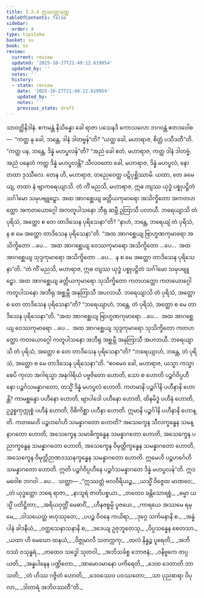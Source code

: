 ```yaml
---
title: 3.3.4 ဣဿတ္တသုတ္တ
tableOfContents: false
sidebar:
  order: 4
type: tipitaka
basket: su
book: sn
review:
  current: review
  updated: '2025-10-27T21:49:12.619954'
  updated_by: ''
  notes: ''
  history:
  - state: review
    date: '2025-10-27T21:49:12.619954'
    updated_by: ''
    notes: ''
    previous_state: draft
---
```



<ReviewStatus review={frontmatter.review} showDetails={true} />

<HypothesisAnnotation frontmatter={frontmatter} />

<DynamicBreadcrumb />

<Division number="135" book="sn" e="ch" v="18" p="299">

<Paragraph number="745" book="sn">
သာဝတ္ထိနိဒါနံ. ဧကမန္တံ နိသိန္နော ခေါ ရာဇာ ပသေနဒိ ကောသလော ဘဂဝန္တံ ဧတဒဝေါစ—  “ကတ္ထ နု ခေါ, ဘန္တေ, ဒါနံ ဒါတဗ္ဗန်”တိ? “ယတ္ထ ခေါ, မဟာရာဇ, စိတ္တံ ပသီဒတီ”တိ. “ကတ္ထ ပန, ဘန္တေ, ဒိန္နံ မဟပ္ဖလန်”တိ? “အညံ ခေါ ဧတံ, မဟာရာဇ, ကတ္ထ ဒါနံ ဒါတဗ္ဗံ, အညံ ပနေတံ ကတ္ထ ဒိန္နံ မဟပ္ဖလန္တိ? သီလဝတော ခေါ, မဟာရာဇ, ဒိန္နံ မဟပ္ဖလံ, နော တထာ ဒုဿီလေ. တေန ဟိ, မဟာရာဇ, တညေဝေတ္ထ ပဋိပုစ္ဆိဿာမိ. ယထာ, တေ ခမေယျ, တထာ နံ ဗျာကရေယျာသိ. တံ ကိံ မညသိ, မဟာရာဇ, ဣဓ တျဿ ယုဒ္ဓံ ပစ္စုပဋ္ဌိတံ သင်္ဂါမော သမုပဗျူဠှော. အထ အာဂစ္ဆေယျ ခတ္တိယကုမာရော အသိက္ခိတော အကတဟတ္ထော အကတယောဂ္ဂေါ အကတူပါသနော ဘီရု ဆမ္ဘီ ဥတြာသီ ပလာယီ. ဘရေယျာသိ တံ ပုရိသံ, အတ္ထော စ တေ တာဒိသေန ပုရိသေနာ”တိ? “နာဟံ, ဘန္တေ, ဘရေယျံ တံ ပုရိသံ, န စ မေ အတ္ထော တာဒိသေန ပုရိသေနာ”တိ. “အထ အာဂစ္ဆေယျ ဗြာဟ္မဏကုမာရော အသိက္ခိတော …ပေ…  အထ အာဂစ္ဆေယျ ဝေဿကုမာရော အသိက္ခိတော …ပေ…  အထ အာဂစ္ဆေယျ သုဒ္ဒကုမာရော အသိက္ခိတော …ပေ…  န စ မေ အတ္ထော တာဒိသေန ပုရိသေနာ”တိ.
</Paragraph>

<Paragraph number="746" book="sn">
“တံ ကိံ မညသိ, မဟာရာဇ, ဣဓ တျဿ ယုဒ္ဓံ ပစ္စုပဋ္ဌိတံ သင်္ဂါမော သမုပဗျူဠှော. အထ အာဂစ္ဆေယျ ခတ္တိယကုမာရော သုသိက္ခိတော ကတဟတ္ထော ကတယောဂ္ဂေါ ကတူပါသနော အဘီရု အစ္ဆမ္ဘီ အနုတြာသီ အပလာယီ. ဘရေယျာသိ တံ ပုရိသံ, အတ္ထော စ တေ တာဒိသေန ပုရိသေနာ”တိ? “ဘရေယျာဟံ, ဘန္တေ, တံ ပုရိသံ, အတ္ထော စ မေ တာဒိသေန ပုရိသေနာ”တိ. “အထ အာဂစ္ဆေယျ ဗြာဟ္မဏကုမာရော …ပေ…  အထ အာဂစ္ဆေယျ ဝေဿကုမာရော …ပေ…  အထ အာဂစ္ဆေယျ သုဒ္ဒကုမာရော သုသိက္ခိတော ကတဟတ္ထော ကတယောဂ္ဂေါ ကတူပါသနော အဘီရု အစ္ဆမ္ဘီ အနုတြာသီ အပလာယီ. ဘရေယျာသိ တံ ပုရိသံ, အတ္ထော စ တေ တာဒိသေန ပုရိသေနာ”တိ? “ဘရေယျာဟံ, ဘန္တေ, တံ ပုရိသံ, အတ္ထော စ မေ တာဒိသေန ပုရိသေနာ”တိ.
</Paragraph>

<Paragraph number="747" book="sn">
“ဧဝမေဝ ခေါ, မဟာရာဇ, ယသ္မာ ကသ္မာ စေပိ ကုလာ အဂါရသ္မာ အနဂါရိယံ ပဗ္ဗဇိတော ဟောတိ, သော စ ဟောတိ ပဉ္စင်္ဂဝိပ္ပဟီနော ပဉ္စင်္ဂသမန္နာဂတော, တသ္မိံ ဒိန္နံ မဟပ္ဖလံ ဟောတိ. ကတမာနိ ပဉ္စင်္ဂါနိ ပဟီနာနိ ဟောန္တိ? ကာမစ္ဆန္ဒော ပဟီနော ဟောတိ, ဗျာပါဒေါ ပဟီနော ဟောတိ, ထိနမိဒ္ဓံ ပဟီနံ ဟောတိ, ဥဒ္ဓစ္စကုက္ကုစ္စံ ပဟီနံ ဟောတိ, ဝိစိကိစ္ဆာ ပဟီနာ ဟောတိ. ဣမာနိ ပဉ္စင်္ဂါနိ ပဟီနာနိ ဟောန္တိ. ကတမေဟိ ပဉ္စဟင်္ဂေဟိ သမန္နာဂတော ဟောတိ? အသေက္ခေန သီလက္ခန္ဓေန သမန္နာဂတော ဟောတိ, အသေက္ခေန သမာဓိက္ခန္ဓေန သမန္နာဂတော ဟောတိ, အသေက္ခေန ပညာက္ခန္ဓေန သမန္နာဂတော ဟောတိ, အသေက္ခေန ဝိမုတ္တိက္ခန္ဓေန သမန္နာဂတော ဟောတိ, အသေက္ခေန ဝိမုတ္တိဉာဏဒဿနက္ခန္ဓေန သမန္နာဂတော ဟောတိ. ဣမေဟိ ပဉ္စဟင်္ဂေဟိ သမန္နာဂတော ဟောတိ. ဣတိ ပဉ္စင်္ဂဝိပ္ပဟီနေ ပဉ္စင်္ဂသမန္နာဂတေ ဒိန္နံ မဟပ္ဖလန်”တိ. ဣဒမဝေါစ ဘဂဝါ …ပေ…  သတ္ထာ—
</Paragraph>

<Paragraph number="748" type="verses" book="sn">
_“ဣဿတ္တံ ဗလဝီရိယဉ္စ,_  
_ယသ္မိံ ဝိဇ္ဇေထ မာဏဝေ;_  
_တံ ယုဒ္ဓတ္ထော ဘရေ ရာဇာ,_  
_နာသူရံ ဇာတိပစ္စယာ._  

</Paragraph>

<Paragraph number="749" type="verses" book="sn">
_တထေဝ ခန္တိသောရစ္စံ,_  
_ဓမ္မာ ယသ္မိံ ပတိဋ္ဌိတာ;_  
_အရိယဝုတ္တိံ မေဓာဝိံ,_  
_ဟီနဇစ္စမ္ပိ ပူဇယေ._  

</Paragraph>

<Paragraph number="750" type="verses" book="sn">
_ကာရယေ အဿမေ ရမ္မေ,_  
_ဝါသယေတ္ထ ဗဟုဿုတေ;_  
_ပပဉ္စ ဝိဝနေ ကယိရာ,_  
_ဒုဂ္ဂေ သင်္ကမနာနိ စ._  

</Paragraph>

<Paragraph number="751" type="verses" book="sn">
_အန္နံ ပါနံ ခါဒနီယံ,_  
_ဝတ္ထသေနာသနာနိ စ;_  
_ဒဒေယျ ဥဇုဘူတေသု,_  
_ဝိပ္ပသန္နေန စေတသာ._  

</Paragraph>

<Paragraph number="752" type="verses" book="sn">
_ယထာ ဟိ မေဃော ထနယံ,_  
_ဝိဇ္ဇုမာလီ သတက္ကကု;_  
_ထလံ နိန္နဉ္စ ပူရေတိ,_  
_အဘိဝဿံ ဝသုန္ဓရံ._  

</Paragraph>

<Paragraph number="753" type="verses" book="sn">
_တထေဝ သဒ္ဓေါ သုတဝါ,_  
_အဘိသင်္ခစ္စ ဘောဇနံ;_  
_ဝနိဗ္ဗကေ တပ္ပယတိ,_  
_အန္နပါနေန ပဏ္ဍိတော._  

</Paragraph>

<Paragraph number="754" type="verses" book="sn">
_အာမောဒမာနော ပကိရေတိ,_  
_ဒေထ ဒေထာတိ ဘာသတိ;_  
_တံ ဟိဿ ဂဇ္ဇိတံ ဟောတိ,_  
_ဒေဝဿေဝ ပဝဿတော;_  
_သာ ပုညဓာရာ ဝိပုလာ,_  
_ဒါတာရံ အဘိဝဿတီ”တိ._
</Paragraph>
</Division>